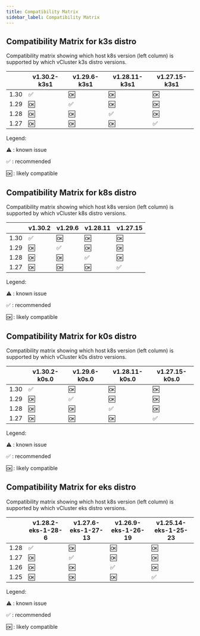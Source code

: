 ```yaml
---
title: Compatibility Matrix
sidebar_label: Compatibility Matrix
---
```


## Compatibility Matrix for k3s distro

Compatibility matrix showing which host k8s version (left column) is supported by which vCluster k3s distro versions.

|      |    v1.30.2-k3s1    |    v1.29.6-k3s1    |   v1.28.11-k3s1    |   v1.27.15-k3s1    |
|------|--------------------|--------------------|--------------------|--------------------|
| 1.30 | :white_check_mark: | :ok:               | :ok:               | :ok:               |
| 1.29 | :ok:               | :white_check_mark: | :ok:               | :ok:               |
| 1.28 | :ok:               | :ok:               | :white_check_mark: | :ok:               |
| 1.27 | :ok:               | :ok:               | :ok:               | :white_check_mark: |


Legend:

:warning: : known issue

:white_check_mark: : recommended

:ok: : likely compatible

## Compatibility Matrix for k8s distro

Compatibility matrix showing which host k8s version (left column) is supported by which vCluster k8s distro versions.

|      |      v1.30.2       |      v1.29.6       |      v1.28.11      |      v1.27.15      |
|------|--------------------|--------------------|--------------------|--------------------|
| 1.30 | :white_check_mark: | :ok:               | :ok:               | :ok:               |
| 1.29 | :ok:               | :white_check_mark: | :ok:               | :ok:               |
| 1.28 | :ok:               | :ok:               | :white_check_mark: | :ok:               |
| 1.27 | :ok:               | :ok:               | :ok:               | :white_check_mark: |


Legend:

:warning: : known issue

:white_check_mark: : recommended

:ok: : likely compatible

## Compatibility Matrix for k0s distro

Compatibility matrix showing which host k8s version (left column) is supported by which vCluster k0s distro versions.

|      |   v1.30.2-k0s.0    |   v1.29.6-k0s.0    |   v1.28.11-k0s.0   |   v1.27.15-k0s.0   |
|------|--------------------|--------------------|--------------------|--------------------|
| 1.30 | :white_check_mark: | :ok:               | :ok:               | :ok:               |
| 1.29 | :ok:               | :white_check_mark: | :ok:               | :ok:               |
| 1.28 | :ok:               | :ok:               | :white_check_mark: | :ok:               |
| 1.27 | :ok:               | :ok:               | :ok:               | :white_check_mark: |


Legend:

:warning: : known issue

:white_check_mark: : recommended

:ok: : likely compatible

## Compatibility Matrix for eks distro

Compatibility matrix showing which host k8s version (left column) is supported by which vCluster eks distro versions.

|      | v1.28.2-eks-1-28-6 | v1.27.6-eks-1-27-13 | v1.26.9-eks-1-26-19 | v1.25.14-eks-1-25-23 |
|------|--------------------|---------------------|---------------------|----------------------|
| 1.28 | :white_check_mark: | :ok:                | :ok:                | :ok:                 |
| 1.27 | :ok:               | :white_check_mark:  | :ok:                | :ok:                 |
| 1.26 | :ok:               | :ok:                | :white_check_mark:  | :ok:                 |
| 1.25 | :ok:               | :ok:                | :ok:                | :white_check_mark:   |


Legend:

:warning: : known issue

:white_check_mark: : recommended

:ok: : likely compatible

